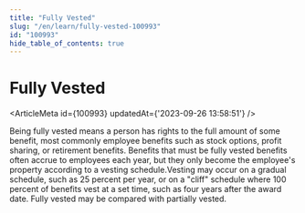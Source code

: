 ```yaml
---
title: "Fully Vested"
slug: "/en/learn/fully-vested-100993"
id: "100993"
hide_table_of_contents: true
---
```



# Fully Vested

<ArticleMeta id={100993} updatedAt={'2023-09-26 13:58:51'} />
<div className='border-solid border-b border-t-0 my-4 border-[var(--ifm-color-gray-300)]' />

Being fully vested means a person has rights to the full amount of some benefit, most commonly employee benefits such as stock options, profit sharing, or retirement benefits. Benefits that must be fully vested benefits often accrue to employees each year, but they only become the employee's property according to a vesting schedule.Vesting may occur on a gradual schedule, such as 25 percent per year, or on a "cliff" schedule where 100 percent of benefits vest at a set time, such as four years after the award date. Fully vested may be compared with partially vested.

